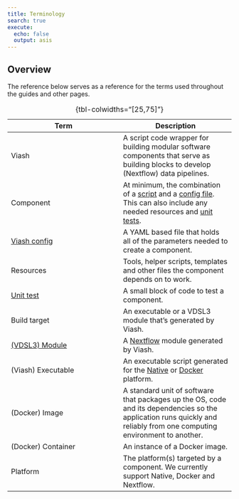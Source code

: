 ```yaml
---
title: Terminology
search: true
execute:
  echo: false
  output: asis
---
```


## Overview

The reference below serves as a reference for the terms used throughout the guides and other pages.  

| Term | Description |
|----|----|
|   Viash   |     A script code wrapper for building modular software components that serve as building blocks to develop (Nextflow) data pipelines.         |
|    Component  |     At minimum, the combination of a [script](/documentation/guide/component/languages.html) and a [config file](/documentation/reference/config/overview.html). This can also include any needed resources and [unit tests](/documentation/guide/component/unit-testing.html).          |
|    [Viash config](/documentation/reference/config/overview.html)   |       A YAML based file that holds all of the parameters needed to create a component.      |
|    Resources |       Tools, helper scripts, templates and other files the component depends on to work.     |
|    [Unit test](/documentation/guide/component/unit-testing.html) |       A small block of code to test a component.    |
|    Build target |       An executable or a VDSL3 module that's generated by Viash.    |
|    [(VDSL3) Module](/documentation/guide/building-block/nextflow/building-running.html) |       A [Nextflow](https://www.nextflow.io/) module generated by Viash.    |
|    (Viash) Executable |       An executable script generated for the [Native](/documentation/guide/building-block/native-building-running.html) or [Docker](/documentation/guide/building-block/docker/building-running.html) platform.    |
|    (Docker) Image |       A standard unit of software that packages up the OS, code and its dependencies so the application runs quickly and reliably from one computing environment to another.     |
|    (Docker) Container |       An instance of a Docker image.     |
|    Platform |      The platform(s) targeted by a component. We currently support Native, Docker and Nextflow.     |
: {tbl-colwidths="[25,75]"}